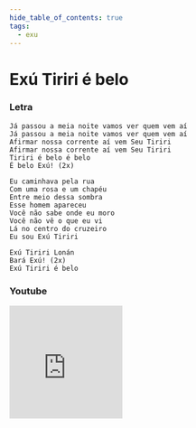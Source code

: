```yaml
---
hide_table_of_contents: true
tags:
  - exu
---
```


# Exú Tiriri é belo

### Letra

```text
Já passou a meia noite vamos ver quem vem aí
Já passou a meia noite vamos ver quem vem aí
Afirmar nossa corrente aí vem Seu Tiriri
Afirmar nossa corrente aí vem Seu Tiriri
Tiriri é belo é belo
É belo Exú! (2x)

Eu caminhava pela rua
Com uma rosa e um chapéu
Entre meio dessa sombra
Esse homem apareceu
Você não sabe onde eu moro
Você não vê o que eu vi
Lá no centro do cruzeiro
Eu sou Exú Tiriri

Exú Tiriri Lonán
Bará Exú! (2x)
Exú Tiriri é belo
```

### Youtube

<iframe
  width="200"
  height="200"
  src="https://www.youtube.com/embed/foP8AdNAPHI"
  title="YouTube video player"
  frameborder="0"
  allow="accelerometer; autoplay; clipboard-write; encrypted-media; gyroscope; picture-in-picture; web-share"
  referrerpolicy="strict-origin-when-cross-origin"
  allowfullscreen
></iframe>
